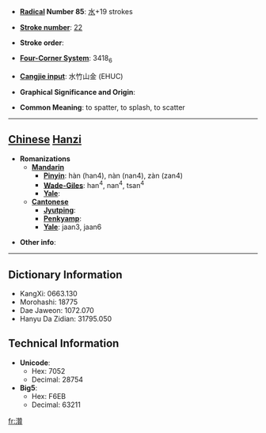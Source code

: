 * '''[[Wiktionary:Chinese radical index| Radical]] Number 85''': [[Wiktionary:Chinese radical index 水|水]]+19 strokes

* '''[[Wiktionary:Chinese total strokes index|Stroke number]]''': [[Wiktionary:Chinese total strokes index 22|22]]

* '''Stroke order''': 

* '''[[Wiktionary:Chinese four corner index|Four-Corner System]]''': 3418<sub>6</sub>

* '''[[Wiktionary:Chinese Cangjie index|Cangjie input]]''': 水竹山金 (EHUC)

* '''Graphical Significance and Origin''': 

* '''Common Meaning''': to spatter, to splash, to scatter

----

== [[Chinese]] [[Hanzi]] ==

* '''Romanizations'''
** '''[[Mandarin]]'''
*** '''[[Pinyin]]''': hàn (han4), nàn (nan4), zàn (zan4)
*** '''[[Wade-Giles]]''': han<sup>4</sup>, nan<sup>4</sup>, tsan<sup>4</sup>
*** '''[[Yale]]''': 
** '''[[Cantonese]]'''
*** '''[[Jyutping]]''':
*** '''[[Penkyamp]]''': 
*** '''[[Yale]]''': jaan3, jaan6

* '''Other info''': 

----

== Dictionary Information ==

* KangXi: 0663.130
* Morohashi: 18775
* Dae Jaweon: 1072.070
* Hanyu Da Zidian: 31795.050

== Technical Information ==

* '''Unicode''':
** Hex: 7052
** Decimal: 28754
* '''Big5''':
** Hex: F6EB
** Decimal: 63211

[[fr:灒]]